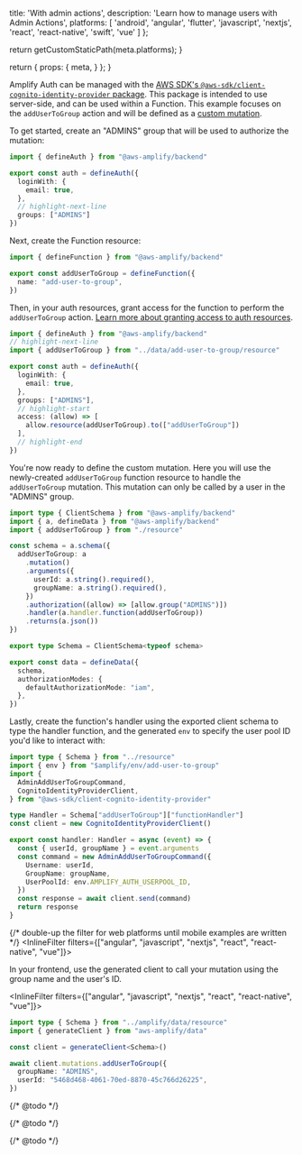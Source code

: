 
  title: 'With admin actions',
  description: 'Learn how to manage users with Admin Actions',
  platforms: [
    'android',
    'angular',
    'flutter',
    'javascript',
    'nextjs',
    'react',
    'react-native',
    'swift',
    'vue'
  ]
};

  return getCustomStaticPath(meta.platforms);
}

  return {
    props: {
      meta,
    }
  };
}

Amplify Auth can be managed with the [AWS SDK's `@aws-sdk/client-cognito-identity-provider` package](https://docs.aws.amazon.com/AWSJavaScriptSDK/v3/latest/client/cognito-identity-provider/). This package is intended to use server-side, and can be used within a Function. This example focuses on the `addUserToGroup` action and will be defined as a [custom mutation](/[platform]/build-a-backend/data/custom-business-logic/#step-1---define-a-custom-query-or-mutation).

To get started, create an "ADMINS" group that will be used to authorize the mutation:

```ts title="amplify/auth/resource.ts"
import { defineAuth } from "@aws-amplify/backend"

export const auth = defineAuth({
  loginWith: {
    email: true,
  },
  // highlight-next-line
  groups: ["ADMINS"]
})
```

Next, create the Function resource:

```ts title="amplify/data/add-user-to-group/resource.ts"
import { defineFunction } from "@aws-amplify/backend"

export const addUserToGroup = defineFunction({
  name: "add-user-to-group",
})
```

Then, in your auth resources, grant access for the function to perform the `addUserToGroup` action. [Learn more about granting access to auth resources](/[platform]/build-a-backend/auth/grant-access-to-auth-resources).

```ts title="amplify/auth/resource.ts"
import { defineAuth } from "@aws-amplify/backend"
// highlight-next-line
import { addUserToGroup } from "../data/add-user-to-group/resource"

export const auth = defineAuth({
  loginWith: {
    email: true,
  },
  groups: ["ADMINS"],
  // highlight-start
  access: (allow) => [
    allow.resource(addUserToGroup).to(["addUserToGroup"])
  ],
  // highlight-end
})
```

You're now ready to define the custom mutation. Here you will use the newly-created `addUserToGroup` function resource to handle the `addUserToGroup` mutation. This mutation can only be called by a user in the "ADMINS" group.

```ts title="amplify/data/resource.ts"
import type { ClientSchema } from "@aws-amplify/backend"
import { a, defineData } from "@aws-amplify/backend"
import { addUserToGroup } from "./resource"

const schema = a.schema({
  addUserToGroup: a
    .mutation()
    .arguments({
      userId: a.string().required(),
      groupName: a.string().required(),
    })
    .authorization((allow) => [allow.group("ADMINS")])
    .handler(a.handler.function(addUserToGroup))
    .returns(a.json())
})

export type Schema = ClientSchema<typeof schema>

export const data = defineData({
  schema,
  authorizationModes: {
    defaultAuthorizationMode: "iam",
  },
})
```

Lastly, create the function's handler using the exported client schema to type the handler function, and the generated `env` to specify the user pool ID you'd like to interact with:

```ts title="amplify/data/add-user-to-group/handler.ts"
import type { Schema } from "../resource"
import { env } from "$amplify/env/add-user-to-group"
import {
  AdminAddUserToGroupCommand,
  CognitoIdentityProviderClient,
} from "@aws-sdk/client-cognito-identity-provider"

type Handler = Schema["addUserToGroup"]["functionHandler"]
const client = new CognitoIdentityProviderClient()

export const handler: Handler = async (event) => {
  const { userId, groupName } = event.arguments
  const command = new AdminAddUserToGroupCommand({
    Username: userId,
    GroupName: groupName,
    UserPoolId: env.AMPLIFY_AUTH_USERPOOL_ID,
  })
  const response = await client.send(command)
  return response
}
```

{/* double-up the filter for web platforms until mobile examples are written */}
<InlineFilter filters={["angular", "javascript", "nextjs", "react", "react-native", "vue"]}>

In your frontend, use the generated client to call your mutation using the group name and the user's ID.

<InlineFilter filters={["angular", "javascript", "nextjs", "react", "react-native", "vue"]}>

```ts title="src/client.ts"
import type { Schema } from "../amplify/data/resource"
import { generateClient } from "aws-amplify/data"

const client = generateClient<Schema>()

await client.mutations.addUserToGroup({
  groupName: "ADMINS",
  userId: "5468d468-4061-70ed-8870-45c766d26225",
})
```

</InlineFilter>
<InlineFilter filters={["flutter"]}>

{/* @todo */}

</InlineFilter>
<InlineFilter filters={["android"]}>

{/* @todo */}

</InlineFilter>
<InlineFilter filters={["swift"]}>

{/* @todo */}

</InlineFilter>
</InlineFilter>
